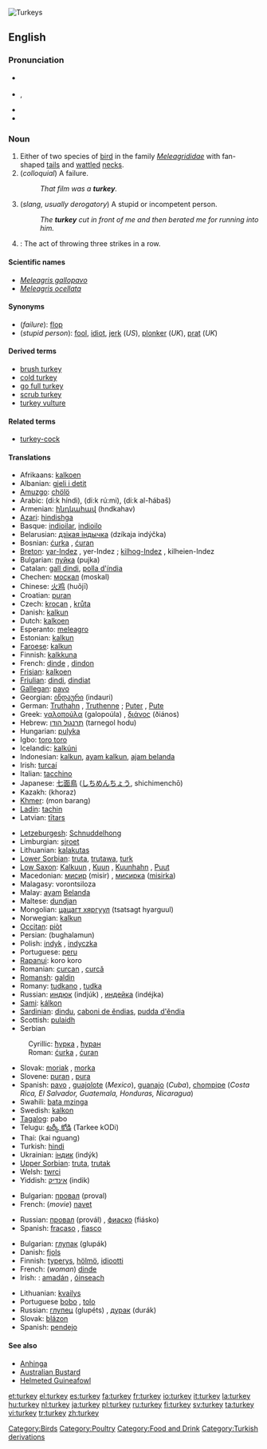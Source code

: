 [[Image:Turkeys_1.jpg|thumb|Turkeys]]
{{see|Turkey}}
==English==
{{wikipedia|Turkey (bird)}}

===Pronunciation===
*{{italbrac|[[RP]]}} {{IPA|/ˈtɜː.kɪ/}}
*{{italbrac|US}} {{enPR|tûr'kē}}, {{IPA|/ˈtɝː.kɪ/}}
*{{audio|en-us-turkey.ogg|Audio (US)}}
*{{rhymes|ɜː(r)ki}}

===Noun===
{{en-noun}}

# Either of two species of [[bird]] in the family ''[[Meleagrididae]]'' with fan-shaped [[tail]]s and [[wattle]]d [[neck]]s.
# (''colloquial'') A failure.
#:''That film was a '''turkey'''.''
# (''slang, usually derogatory'') A stupid or incompetent person.
#:''The '''turkey''' cut in front of me and then berated me for running into him.''
# {{context|Bowling}}: The act of throwing three strikes in a row.

====Scientific names====
*''[[Meleagris gallopavo]]''
*''[[Meleagris ocellata]]''

====Synonyms====
*(''failure''): [[flop]]
*(''stupid person''): [[fool]], [[idiot]], [[jerk]] (''US''), [[plonker]] (''UK''), [[prat]] (''UK'')

====Derived terms====
*[[brush turkey]]
*[[cold turkey]]
*[[go full turkey]]
*[[scrub turkey]]
*[[turkey vulture]]

====Related terms====
*[[turkey-cock]]

====Translations====

{{trans-top|bird}}
*Afrikaans: [[kalkoen]]
*Albanian: [[gjeli i detit]]
*[[Amuzgo]]: [[chölö]]
*Arabic: {{ARchar|[[ديك هندي]]}} (di:k híndi), {{ARchar|[[ديك رومي]]}} (di:k rú:mi), {{ARchar|[[ديك الحبش]]}} (di:k al-ħábaš)
*Armenian: [[հնդկահավ]] (hndkahav)
*[[Azari]]: [[hindishga]]
*Basque: [[indioilar]], [[indioilo]]
*Belarusian: [[дзікая індычка]] (dzíkaja indýčka)
*Bosnian: [[ćurka]] {{f}}, [[ćuran]] {{m}}
*[[Breton]]: [[yar-Indez]] {{f}}, yer-Indez {{p}}; [[kilhog-Indez]] {{m}}, kilheien-Indez {{p}}
*Bulgarian: [[пуйка]] (pujka) {{f}}
*Catalan: [[gall dindi]], [[polla d'índia]]
*Chechen: [[москал]] (moskal)
*Chinese: [[火鸡]] (huǒjī)
*Croatian: [[puran]]
*Czech: [[krocan]] {{m}}, [[krůta]] {{f}}
*Danish: [[kalkun]]
*Dutch: [[kalkoen]] {{f}}
*Esperanto: [[meleagro]]
*Estonian: [[kalkun]]
*[[Faroese]]: [[kalkun]]
*Finnish: [[kalkkuna]]
*French: [[dinde]] {{f}}, [[dindon]] {{m}}
*[[Frisian]]: [[kalkoen]]
*[[Friulian]]: [[dindi]], [[dindiat]]
*[[Gallegan]]: [[pavo]]
*Georgian: [[ინდაური]] (indauri)
*German: [[Truthahn]] {{m}}, [[Truthenne]] {{f}}; [[Puter]] {{m}}, [[Pute#German|Pute]] {{f}}
*Greek: [[γαλοπούλα]] (galopoúla) {{f}}, [[διάνος]] (ðiános) {{m}}
*Hebrew: [[תרנגול הודו]] (tarnegol hodu)
*Hungarian: [[pulyka]]
*Igbo: [[toro toro]]
*Icelandic: [[kalkúni]]
*Indonesian: [[kalkun]], [[ayam kalkun]], [[ajam belanda]]
*Irish: [[turcaí]]
*Italian: [[tacchino]] {{m}}
*Japanese: [[七面鳥]] ([[しちめんちょう]], shichimenchō)
*Kazakh: (khoraz)
*[[Khmer]]: (mon barang)
*[[Ladin]]: [[tachin]]
*Latvian: [[tītars]]
{{trans-mid}}
*[[Letzeburgesh]]: [[Schnuddelhong]]
*Limburgian: [[sjroet]]
*Lithuanian: [[kalakutas]]
*[[Lower Sorbian]]: [[truta]], [[trutawa]], [[turk#Lower_Sorbian|turk]]
*[[Low Saxon]]: [[Kalkuun]] {{m}}, [[Kuun]] {{m}}, [[Kuunhahn]] {{m}}, [[Puut]] {{f}}
*Macedonian: [[мисир]] (misir) {{m}}, [[мисирка]] ([[misirka]]) {{f}}
*Malagasy: vorontsiloza
*Malay: [[ayam]] [[Belanda]]
*Maltese: [[dundjan]]
*Mongolian: [[цацагт хяргуул]] (tsatsagt hyarguul)
*Norwegian: [[kalkun]] {{m}}
*[[Occitan]]: [[piòt]]
*Persian: {{FAchar|[[بوقلمون]]}} (bughalamun)
*Polish: [[indyk]] {{m}}, [[indyczka]] {{f}}
*Portuguese: [[peru]] {{m}}
*[[Rapanui]]: koro koro
*Romanian: [[curcan]] {{m}}, [[curcă]] {{f}}<!--this belongs under the Romanian entry: [[curcani]] ''m pl'', [[curci]] ''f pl''-->
*[[Romansh]]: [[galdin]]
*Romany: [[tudkano]] {{m}}, [[tudka]] {{f}}
*Russian: [[индюк]] (indjúk) {{m}}, [[индейка]] (indéjka) {{f}}
*[[Sami]]: [[kálkon]]
*[[Sardinian]]: [[dindu]], [[caboni de ěndias]], [[pudda d'ěndia]]
*Scottish: [[pulaidh]]
*Serbian
:Cyrillic: [[ћурка]] {{f}}, [[ћуран]] {{m}}
:Roman: [[ćurka]] {{f}}, [[ćuran]] {{m}}
*Slovak: [[moriak]] {{m}}, [[morka]] {{f}}
*Slovene: [[puran]] {{m}}, [[pura#Slovenian|pura]] {{f}}
*Spanish: [[pavo]] {{m}}, [[guajolote]] {{m}} (''Mexico''), [[guanajo]] {{m}} (''Cuba''), [[chompipe]] {{m}} (''Costa Rica, El Salvador, Guatemala, Honduras, Nicaragua'')
*Swahili: [[bata mzinga]]
*Swedish: [[kalkon]]
*[[Tagalog]]: pabo
*Telugu: [[టర్కీ కోడి]] (Tarkee kODi)
*Thai: {{THchar|[[ไก่งวง]]}} (kai nguang)
*Turkish: [[hindi]]
*Ukrainian: [[індик]] (indýk) {{m}}
*[[Upper Sorbian]]: [[truta]], [[trutak]]
*Welsh: [[twrci]]
*Yiddish: [[אינדיק]] (indik)
{{trans-bottom}}

{{trans-top|failure}}
*Bulgarian: [[провал]] (proval) {{m}}
*French: (''movie'') [[navet]] {{m}}
{{trans-mid}}
*Russian: [[провал]] (provál) {{m}}, [[фиаско]] (fiásko) {{n}}
*Spanish: [[fracaso]] {{m}}, [[fiasco]] {{m}}
{{trans-bottom}}

{{trans-top|stupid person}}
*Bulgarian: [[глупак]] (glupák) {{m}}
*Danish: [[fjols]] {{n}}
*Finnish: [[typerys]], [[hölmö]], [[idiootti]]
*French: (''woman'') [[dinde]] {{f}}
*Irish: : [[amadán]] {{m}}, [[óinseach]] {{f}}
{{trans-mid}}
*Lithuanian: [[kvailys]] {{m}}
*Portuguese [[bobo]] {{m}}, [[tolo]] {{m}}
*Russian: [[глупец]] (glupéts) {{m}}, [[дурак]] (durák) {{m}}
*Slovak: [[blázon#Slovak|blázon]] {{m}}
*Spanish: [[pendejo]]
{{trans-bottom}}

====See also====
*[[Anhinga]]
*[[Australian Bustard]]
*[[Helmeted Guineafowl]]

[[Category:Birds]]
[[Category:Poultry]]
[[Category:Food and Drink]]
[[Category:Turkish derivations]]

[[et:turkey]]
[[el:turkey]]
[[es:turkey]]
[[fa:turkey]]
[[fr:turkey]]
[[io:turkey]]
[[it:turkey]]
[[la:turkey]]
[[hu:turkey]]
[[nl:turkey]]
[[ja:turkey]]
[[pl:turkey]]
[[ru:turkey]]
[[fi:turkey]]
[[sv:turkey]]
[[ta:turkey]]
[[vi:turkey]]
[[tr:turkey]]
[[zh:turkey]]